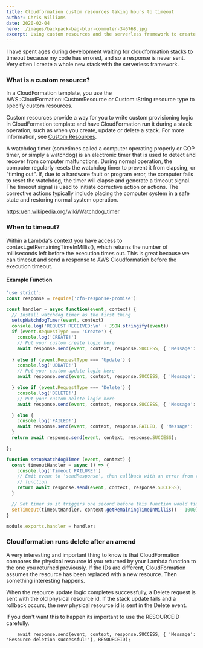```yaml
---
title: Cloudformation custom resources taking hours to timeout
author: Chris Williams
date: 2020-02-04
hero: ./images/backpack-bag-blur-commuter-346768.jpg
excerpt: Using custom resources and the serverless framework to create AWS resources.
---
```


I have spent ages during development waiting for cloudformation stacks to timeout because my code has errored,
and so a response is never sent. Very often I create a whole new stack with the serverless framework.

### What is a custom resource?

In a CloudFormation template, you use the AWS::CloudFormation::CustomResource or Custom::String resource type to
specify custom resources.

Custom resources provide a way for you to write custom provisioning logic in CloudFormation template and
have CloudFormation run it during a stack operation, such as when you create, update or delete a stack.
For more information,
see [Custom Resources](https://docs.aws.amazon.com/AWSCloudFormation/latest/UserGuide/template-custom-resources.html).


A watchdog timer (sometimes called a computer operating properly or COP timer, or simply a watchdog) is an electronic timer
that is used to detect and recover from computer malfunctions. During normal operation, the computer regularly resets the
watchdog timer to prevent it from elapsing, or "timing out". If, due to a hardware fault or program error, the computer
fails to reset the watchdog, the timer will elapse and generate a timeout signal. The timeout signal is used to
initiate corrective action or actions. The corrective actions typically include placing the computer system in a safe state
and restoring normal system operation.

 https://en.wikipedia.org/wiki/Watchdog_timer

### When to timeout?

Within a Lambda's context you have access to context.getRemainingTimeInMillis(), which returns the number of milliseconds left before
the execution times out. This is great because we can timeout and send a response to AWS Cloudformation before the execution timeout.

#### Example Function

```js
'use strict';
const response = require('cfn-response-promise')

const handler = async function(event, context) {
  // Install watchdog timer as the first thing
  setupWatchdogTimer(event, context)
  console.log('REQUEST RECEIVED:\n' + JSON.stringify(event))
  if (event.RequestType === 'Create') {
    console.log('CREATE!')
    // Put your custom create logic here
    await response.send(event, context, response.SUCCESS, { 'Message': 'Resource creation successful!' });
    
  } else if (event.RequestType === 'Update') {
    console.log('UDDATE!')
    // Put your custom update logic here
    await response.send(event, context, response.SUCCESS, { 'Message': 'Resource update successful!' });

  } else if (event.RequestType === 'Delete') {
    console.log('DELETE!')
    // Put your custom delete logic here
    await response.send(event, context, response.SUCCESS, { 'Message': 'Resource deletion successful!'});

  } else {
    console.log('FAILED!')
    await response.send(event, context, response.FAILED, { 'Message': 'Resource request type not known!'});
  }
  return await response.send(event, context, response.SUCCESS);

};

function setupWatchdogTimer (event, context) {
  const timeoutHandler = async () => {
    console.log('Timeout FAILURE!')
    // Emit event to 'sendResponse', then callback with an error from this
    // function
    return await response.send(event, context, response.SUCCESS);
  }

  // Set timer so it triggers one second before this function would timeout
  setTimeout(timeoutHandler, context.getRemainingTimeInMillis() - 1000)
}

module.exports.handler = handler;
```

### Cloudformation runs delete after an amend

A very interesting and important thing to know is that CloudFormation compares the physical resource id you returned
by your Lambda function to the one you returned previously. If the IDs are different, CloudFormation assumes the
resource has been replaced with a new resource. Then something interesting happens.

When the resource update logic completes successfully, a Delete request is sent with the old physical resource id.
If the stack update fails and a rollback occurs, the new physical resource id is sent in the Delete event.

If you don't want this to happen its important to use the RESOURCEID carefully.

```nodejs
    await response.send(event, context, response.SUCCESS, { 'Message': 'Resource deletion successful!'}, RESOURCEID);
```
